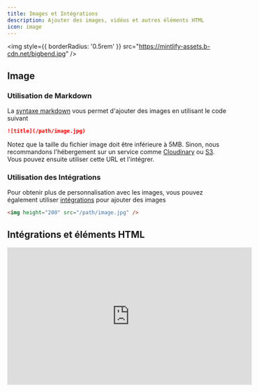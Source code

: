 ```yaml
---
title: Images et Intégrations
description: Ajouter des images, vidéos et autres éléments HTML
icon: image
---
```


<img style={{ borderRadius: '0.5rem' }} src="https://mintlify-assets.b-cdn.net/bigbend.jpg" />

## Image

### Utilisation de Markdown

La [syntaxe markdown](https://www.markdownguide.org/basic-syntax/#images) vous permet d'ajouter des images en utilisant le code suivant

```md
![title](/path/image.jpg)
```

Notez que la taille du fichier image doit être inférieure à 5MB. Sinon, nous recommandons l'hébergement sur un service comme [Cloudinary](https://cloudinary.com/) ou [S3](https://aws.amazon.com/s3/). Vous pouvez ensuite utiliser cette URL et l'intégrer.

### Utilisation des Intégrations

Pour obtenir plus de personnalisation avec les images, vous pouvez également utiliser [intégrations](/writing-content/embed) pour ajouter des images

```html
<img height="200" src="/path/image.jpg" />
```

## Intégrations et éléments HTML

<iframe width="560" height="315" src="https://www.youtube.com/embed/4KzFe50RQkQ" title="YouTube video player" frameBorder="0" allow="accelerometer; autoplay; clipboard-write; encrypted-media; gyroscope; picture-in-picture" allowFullScreen style={{ width: '100%', borderRadius: '0.5rem' }} />

<br />

<Tip>
  Mintlify prend en charge [les balises HTML en Markdown](https://www.markdownguide.org/basic-syntax/#html). C'est utile si vous préférez les balises HTML à la syntaxe Markdown, et vous permet de créer une documentation avec une flexibilité infinie.
</Tip>

### iFrames

Charge une autre page HTML dans le document. Le plus souvent utilisé pour intégrer des vidéos.

```html
<iframe src="https://www.youtube.com/embed/4KzFe50RQkQ"> </iframe>
```
